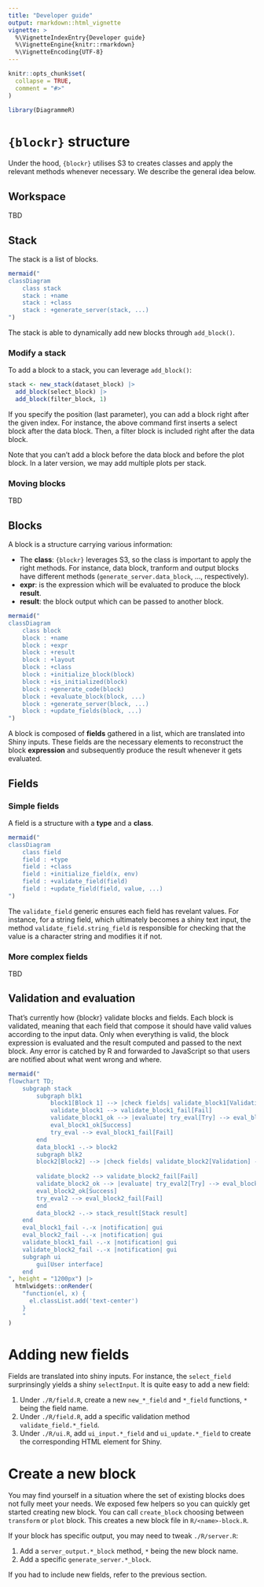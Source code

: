 ```yaml
---
title: "Developer guide"
output: rmarkdown::html_vignette
vignette: >
  %\VignetteIndexEntry{Developer guide}
  %\VignetteEngine{knitr::rmarkdown}
  %\VignetteEncoding{UTF-8}
---
```


```r
knitr::opts_chunk$set(
  collapse = TRUE,
  comment = "#>"
)
```

```r
library(DiagrammeR)
```

# `{blockr}` structure

Under the hood, `{blockr}` utilises S3 to creates classes and apply the relevant methods
whenever necessary. We describe the general idea below.

## Workspace

TBD

## Stack

The stack is a list of blocks.

```r
mermaid("
classDiagram
    class stack
    stack : +name
    stack : +class
    stack : +generate_server(stack, ...)
")
```

The stack is able to dynamically add new blocks through `add_block()`.

### Modify a stack

To add a block to a stack, you can leverage `add_block()`:

```r
stack <- new_stack(dataset_block) |>
  add_block(select_block) |>
  add_block(filter_block, 1)
```

If you specify the position (last parameter), you can add a block right 
after the given index. For instance, the above command first inserts
a select block after the data block. Then, a filter block is included
right after the data block.

Note that you can't add a block before the data block and 
before the plot block. In a later version, we may add multiple
plots per stack.

### Moving blocks

TBD

## Blocks

A block is a structure carrying various information:

- The __class__: `{blockr}` leverages S3, so the class is important to apply
the right methods. For instance, data block, tranform and output blocks have different methods (`generate_server.data_block`, ..., respectively).
- __expr__: is the expression which will be evaluated to produce the block __result__.
- __result__: the block output which can be passed to another block.

```r
mermaid("
classDiagram
    class block
    block : +name
    block : +expr
    block : +result
    block : +layout
    block : +class
    block : +initialize_block(block)
    block : +is_initialized(block)
    block : +generate_code(block)
    block : +evaluate_block(block, ...)
    block : +generate_server(block, ...)
    block : +update_fields(block, ...)
")
```

A block is composed of __fields__ gathered in a list, which are translated into Shiny inputs.
These fields are the necessary elements to reconstruct the block __expression__ and subsequently
produce the result whenever it gets evaluated.

## Fields

### Simple fields

A field is a structure with a __type__ and a __class__.

```r
mermaid("
classDiagram
    class field
    field : +type
    field : +class
    field : +initialize_field(x, env)
    field : +validate_field(field)
    field : +update_field(field, value, ...)
")
```

The `validate_field` generic ensures each field has revelant values. For instance, for a string field,
which ultimately becomes a shiny text input, the method `validate_field.string_field` is responsible
for checking that the value is a character string and modifies it if not.

### More complex fields

TBD

## Validation and evaluation

That's currently how {blockr} validate blocks and fields. Each block is validated, meaning that each field that compose it should have valid values according to the input data. Only when everything is valid, the block expression is evaluated and the result computed and passed to the next block. Any error is catched by R and forwarded to JavaScript so that users are notified about what went wrong and where.

```r
mermaid("
flowchart TD;
    subgraph stack
        subgraph blk1
            block1[Block 1] --> |check fields| validate_block1[Validation] --> validate_block1_ok[OK]
            validate_block1 --> validate_block1_fail[Fail]
            validate_block1_ok --> |evaluate| try_eval[Try] --> eval_block1_ok[OK] --> data_block1[Data]
            eval_block1_ok[Success]
            try_eval --> eval_block1_fail[Fail]
        end
        data_block1 -.-> block2
        subgraph blk2
        block2[Block2] --> |check fields| validate_block2[Validation] --> validate_block2_ok[OK]
        
        validate_block2 --> validate_block2_fail[Fail]
        validate_block2_ok --> |evaluate| try_eval2[Try] --> eval_block2_ok[OK] --> data_block2[Data]
        eval_block2_ok[Success]
        try_eval2 --> eval_block2_fail[Fail]
        end
        data_block2 -.-> stack_result[Stack result]
    end
    eval_block1_fail -.-x |notification| gui
    eval_block2_fail -.-x |notification| gui
    validate_block1_fail -.-x |notification| gui
    validate_block2_fail -.-x |notification| gui
    subgraph ui
        gui[User interface]
    end
", height = "1200px") |>
  htmlwidgets::onRender(
    "function(el, x) {
      el.classList.add('text-center')
    }
    "
)
```

# Adding new fields

Fields are translated into shiny inputs. For instance, the `select_field` surprinsingly
yields a shiny `selectInput`. It is quite easy to add a new field:

1. Under `./R/field.R`, create a new `new_*_field` and `*_field` functions, `*` being the field name.
2. Under `./R/field.R`, add a specific validation method `validate_field.*_field`.
3. Under `./R/ui.R`, add `ui_input.*_field` and `ui_update.*_field` 
to create the corresponding HTML element for Shiny.

# Create a new block

You may find yourself in a situation where the set of existing blocks does not fully meet
your needs. We exposed few helpers so you can quickly get started creating new block. You can call
`create_block` choosing between `transform` or `plot` block. This creates a new block file
in `R/<name>-block.R`.

If your block has specific output, you may need to tweak `./R/server.R`:

1. Add a `server_output.*_block` method, `*` being the new block name.
2. Add a specific `generate_server.*_block`.

If you had to include new fields, refer to the previous section.
